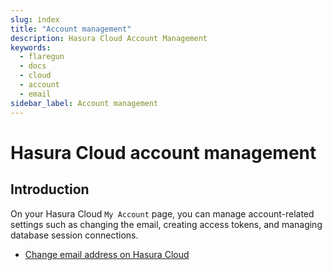 ```yaml
---
slug: index
title: "Account management"
description: Hasura Cloud Account Management
keywords:
  - flaregun
  - docs
  - cloud
  - account
  - email
sidebar_label: Account management
---
```


# Hasura Cloud account management

## Introduction

On your Hasura Cloud `My Account` page, you can manage account-related settings such as changing the email,
creating access tokens, and managing database session connections.

- [Change email address on Hasura Cloud](/graphql/cloud/account-management/email-change.mdx)
